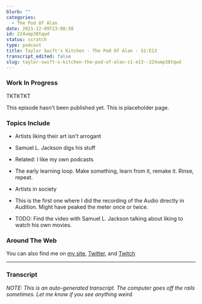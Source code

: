```yaml
---
blurb: ""
categories:
  - The Pod Of Alan
date: 2021-12-09T23:08:58
id: 224ump38tqwd
status: scratch
type: podcast
title: Taylor Swift's Kitchen - The Pod Of Alan - S1:E13
transcript_edited: false
slug: taylor-swift-s-kitchen-the-pod-of-alan-s1-e13--224ump38tqwd
---
```


### Work In Progress

TKTKTKT

This episode hasn't been published yet. This is placeholder page. 

### Topics Include

- Artists liking their art isn't arrogant
- Samuel L. Jackson digs his stuff
- Related: I like my own podcasts
- The early learning loop. Make something, learn from it, remake it. Rinse, repeat.
- Artists in society


- This is the first one where I did the recording of the Audio directly in Audition. Might have peaked the meter once or twice. 
- TODO: Find the video with Samuel L. Jackson talking about liking to watch his own movies. 



### Around The Web

You can also find me on [my site](https://www.alanwsmith.com), [Twitter](https://twitter.com/TheIdOfAlan), and [Twitch](https://www.twitch.tv/theidofalan)



---

### Transcript

_NOTE: This is an auto-generated transcript. The computer goes off the rails sometimes. Let me know if you see anything weird._